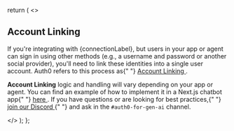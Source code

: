   return (
    <>
      <h2>Account Linking</h2>
      <p>
        If you're integrating with {connectionLabel}, but users in your app or
        agent can sign in using other methods (e.g., a username and password or
        another social provider), you'll need to link these identities into a
        single user account. Auth0 refers to this process as{" "}
        <a
          href="https://auth0.com/docs/manage-users/user-accounts/user-account-linking"
          target="_blank"
          rel="noopener noreferrer"
        >
          Account Linking
        </a>.
      </p>
      <p>
        <strong>Account Linking</strong> logic and handling will vary depending
        on your app or agent. You can find an example of how to implement it in
        a Next.js chatbot app{" "}
        <a
          href="https://github.com/auth0-lab/market0/blob/main/app/api/auth/%5Bauth0%5D/route.ts#L43"
          target="_blank"
          rel="noopener noreferrer"
        >
          here
        </a>
        . If you have questions or are looking for best practices,{" "}
        <a
          href="http://discord.gg/XbQpZSF2Ys"
          target="_blank"
          rel="noopener noreferrer"
        >
          join our Discord
        </a>{" "}
        and ask in the <code>#auth0-for-gen-ai</code> channel.
      </p>
    </>
  );
};
